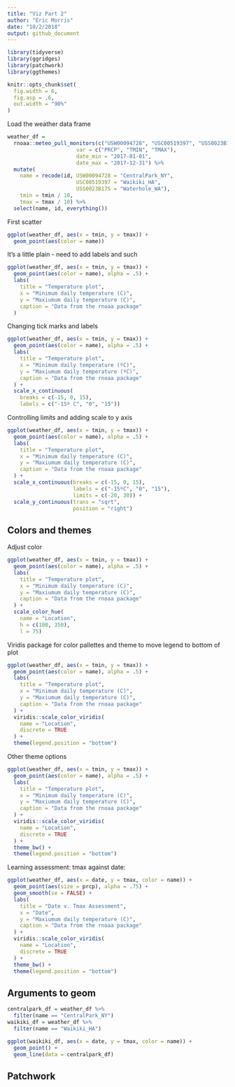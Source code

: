 ```yaml
---
title: "Viz Part 2"
author: "Eric Morris"
date: "10/2/2018"
output: github_document
---
```


```r
library(tidyverse)
library(ggridges)
library(patchwork)
library(ggthemes)

knitr::opts_chunk$set(
  fig.width = 6,
  fig.asp = .6,
  out.width = "90%"
)
```


Load the weather data frame

```r
weather_df = 
  rnoaa::meteo_pull_monitors(c("USW00094728", "USC00519397", "USS0023B17S"),
                      var = c("PRCP", "TMIN", "TMAX"), 
                      date_min = "2017-01-01",
                      date_max = "2017-12-31") %>%
  mutate(
    name = recode(id, USW00094728 = "CentralPark_NY", 
                      USC00519397 = "Waikiki_HA",
                      USS0023B17S = "Waterhole_WA"),
    tmin = tmin / 10,
    tmax = tmax / 10) %>%
  select(name, id, everything())
```

First scatter 

```r
ggplot(weather_df, aes(x = tmin, y = tmax)) + 
  geom_point(aes(color = name))
```

It's a little plain - need to add labels and such

```r
ggplot(weather_df, aes(x = tmin, y = tmax)) + 
  geom_point(aes(color = name), alpha = .5) + 
  labs(
    title = "Temperature plot",
    x = "Minimum daily temperature (C)",
    y = "Maxiumum daily temperature (C)",
    caption = "Data from the rnoaa package"
  )
```


Changing tick marks and labels 

```r
ggplot(weather_df, aes(x = tmin, y = tmax)) + 
  geom_point(aes(color = name), alpha = .5) + 
  labs(
    title = "Temperature plot",
    x = "Minimum daily temperature (ºC)",
    y = "Maxiumum daily temperature (ºC)",
    caption = "Data from the rnoaa package"
  ) + 
  scale_x_continuous(
    breaks = c(-15, 0, 15), 
    labels = c("-15º C", "0", "15"))
```

Controlling limits and adding scale to y axis

```r
ggplot(weather_df, aes(x = tmin, y = tmax)) + 
  geom_point(aes(color = name), alpha = .5) + 
  labs(
    title = "Temperature plot",
    x = "Minimum daily temperature (C)",
    y = "Maxiumum daily temperature (C)",
    caption = "Data from the rnoaa package"
  ) + 
  scale_x_continuous(breaks = c(-15, 0, 15), 
                     labels = c("-15ºC", "0", "15"),
                     limits = c(-20, 30)) + 
  scale_y_continuous(trans = "sqrt", 
                     position = "right")
```

## Colors and themes

Adjust color

```r
ggplot(weather_df, aes(x = tmin, y = tmax)) + 
  geom_point(aes(color = name), alpha = .5) + 
  labs(
    title = "Temperature plot",
    x = "Minimum daily temperature (C)",
    y = "Maxiumum daily temperature (C)",
    caption = "Data from the rnoaa package"
  ) + 
  scale_color_hue(
    name = "Location",
    h = c(100, 350),
    l = 75)
```

Viridis package for color pallettes and theme to move legend to bottom of plot

```r
ggplot(weather_df, aes(x = tmin, y = tmax)) + 
  geom_point(aes(color = name), alpha = .5) + 
  labs(
    title = "Temperature plot",
    x = "Minimum daily temperature (C)",
    y = "Maxiumum daily temperature (C)",
    caption = "Data from the rnoaa package"
  ) + 
  viridis::scale_color_viridis(
    name = "Location",
    discrete = TRUE
  ) + 
  theme(legend.position = "bottom")
```

Other theme options 

```r
ggplot(weather_df, aes(x = tmin, y = tmax)) + 
  geom_point(aes(color = name), alpha = .5) + 
  labs(
    title = "Temperature plot",
    x = "Minimum daily temperature (C)",
    y = "Maxiumum daily temperature (C)",
    caption = "Data from the rnoaa package"
  ) + 
  viridis::scale_color_viridis(
    name = "Location",
    discrete = TRUE
  ) + 
  theme_bw() +
  theme(legend.position = "bottom")
```


Learning assessment: tmax against date: 

```r
ggplot(weather_df, aes(x = date, y = tmax, color = name)) + 
  geom_point(aes(size = prcp), alpha = .75) + 
  geom_smooth(se = FALSE) +
  labs(
    title = "Date v. Tmax Assessment",
    x = "Date",
    y = "Maxiumum daily temperature (C)",
    caption = "Data from the rnoaa package"
  ) + 
  viridis::scale_color_viridis(
    name = "Location",
    discrete = TRUE
  ) + 
  theme_bw() +
  theme(legend.position = "bottom")
```

## Arguments to geom

```r
centralpark_df = weather_df %>% 
  filter(name == "CentralPark_NY")
waikiki_df = weather_df %>% 
  filter(name == "Waikiki_HA")

ggplot(waikiki_df, aes(x = date, y = tmax, color = name)) +
  geom_point() +
  geom_line(data = centralpark_df)
```

## Patchwork 
